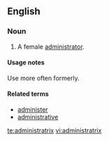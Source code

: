 ==English==
===Noun===
{{en-noun|'''[[administratrices]] or [[administratixes]]}}
# A female [[administrator]].

====Usage notes====
Use more often formerly.

====Related terms====
*[[administer]]
*[[administrative]]

[[te:administratrix]]
[[vi:administratrix]]